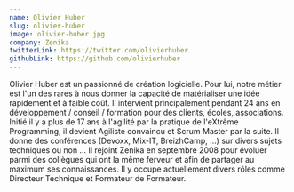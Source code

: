 ```yaml
---
name: Olivier Huber
slug: olivier-huber
image: olivier-huber.jpg
company: Zenika
twitterLink: https://twitter.com/olivierhuber
githubLink: https://github.com/olivierhuber
---
```


Olivier Huber est un passionné de création logicielle. Pour lui, notre métier
est l'un des rares à nous donner la capacité de matérialiser une idée rapidement
et à faible coût. Il intervient principalement pendant 24 ans en développement /
conseil / formation pour des clients, écoles, associations. Initié il y a plus
de 17 ans à l'agilité par la pratique de l'eXtrême Programming, il devient
Agiliste convaincu et Scrum Master par la suite. Il donne des conférences
(Devoxx, Mix-IT, BreizhCamp, …) sur divers sujets techniques ou non … Il rejoint
Zenika en septembre 2008 pour évoluer parmi des collègues qui ont la même
ferveur et afin de partager au maximum ses connaissances. Il y occupe
actuellement divers rôles comme Directeur Technique et Formateur de Formateur.

